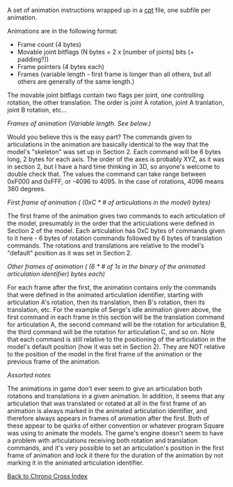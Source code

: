 A set of animation instructions wrapped up in a [[Chrono Cross .cpt File Format Notes|cpt]] file, one subfile per animation. 

Animations are in the following format:

* Frame count (4 bytes)
* Movable joint bitflags (N bytes = 2 x [number of joints] bits (+ padding?))
* Frame pointers (4 bytes each)
* Frames (variable length - first frame is longer than all others, but all others are generally of the same length.)

The movable joint bitflags contain two flags per joint, one controlling rotation, the other translation. The order is joint A rotation, joint A tranlation, joint B rotation, etc...

''Frames of animation (Variable length. See below.)''

Would you believe this is the easy part? The commands given to articulations in the animation are basically identical to the way that the model's "skeleton" was set up in Section 2. Each command will be 6 bytes long, 2 bytes for each axis. The order of the axes is probably XYZ, as it was in section 2, but I have a hard time thinking in 3D, so anyone's welcome to double check that. The values the command can take range between 0xF000 and 0xFFF, or -4096 to 4095. In the case of rotations, 4096 means 360 degrees.

''First frame of animation ( (0xC * # of articulations in the model) bytes)''

The first frame of the animation gives two commands to each articulation of the model, presumably in the order that the articulations were defined in Section 2 of the model. Each articulation has 0xC bytes of commands given to it here - 6 bytes of rotation commands followed by 6 bytes of translation commands. The rotations and translations are relative to the model's "default" position as it was set in Section 2.

''Other frames of animation ( (6 * # of 1s in the binary of the animated articulation identifier) bytes each)''

For each frame after the first, the animation contains only the commands that were defined in the animated articulation identifier, starting with articulation A's rotation, then its translation, then B's rotation, then its translation, etc. For the example of Serge's idle animation given above, the first command in each frame in this section will be the translation command for articulation A, the second command will be the rotation for articulation B, the third command will be the rotation for articulation C, and so on. Note that each command is still relative to the positioning of the articulation in the model's default position (how it was set in Section 2). They are NOT relative to the position of the model in the first frame of the animation or the previous frame of the animation.

''Assorted notes''

The animations in game don't ever seem to give an articulation both rotations and translations in a given animation. In addition, it seems that any articulation that was translated or rotated at all in the first frame of an animation is always marked in the animated articulation identifier, and therefore always appears in frames of animation after the first. Both of these appear to be quirks of either convention or whatever program Square was using to animate the models. The game's engine doesn't seem to have a problem with articulations receiving both rotation and translation commands, and it's very possible to set an articulation's position in the first frame of animation and lock it there for the duration of the animation by not marking it in the animated articulation identifier.

[[Chrono Cross|Back to Chrono Cross Index]]
